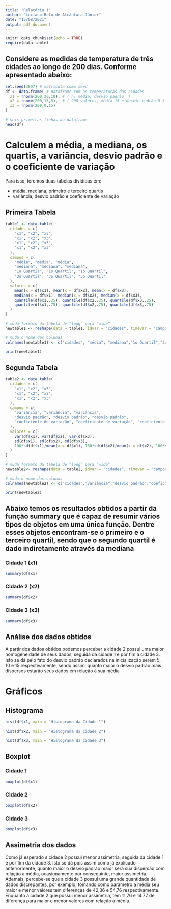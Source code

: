 ```yaml
---
title: "Relatório 1"
author: "Luciano Belo de Alcântara Júnior"
date: "15/08/2021"
output: pdf_document
---
```


```r
knitr::opts_chunk$set(echo = TRUE)
require(data.table)
```

## Considere as medidas de temperatura de três cidades ao longo de 200 dias. Conforme apresentado abaixo:

```r
set.seed(3897) # matrícula como seed
df <- data.frame( # dataframe com as temperaturas das cidades
  x1 = rnorm(200,30,10), # ( n, média, desvio padrão  )
  x2 = rnorm(200,15,5),  # ( 200 valores, média 15 e desvio padrão 5 ) 
  x3 = rnorm(200,0,15)
)

# seis primeiras linhas do dataframe
head(df) 
```

# Calculem a média, a mediana, os quartis, a variância, desvio padrão e o coeficiente de variação

Para isso, teremos duas tabelas divididas em: 

- média, mediana, primeiro e terceiro quartis
- variância, desvio padrão e coeficiente de variação

## Primeira Tabela
```r

table1 <- data.table(
  cidades = c(
    "x1", "x2", "x3",
    "x1", "x2", "x3",
    "x1", "x2", "x3",
    "x1", "x2", "x3"
  ),  
  campos = c(
    "média", "média", "média",  
    "mediana", "mediana", "mediana",   
    "1o Quartil", "1o Quartil", "1o Quartil",
    "3o Quartil", "3o Quartil", "3o Quartil"
  ),  
  valores = c(
    mean(x = df$x1), mean(x = df$x2), mean(x = df$x3),
    median(x = df$x1), median(x = df$x2), median(x = df$x3), 
    quantile(df$x1,.25), quantile(df$x2,.25), quantile(df$x3,.25),
    quantile(df$x1,.75), quantile(df$x2,.75), quantile(df$x3,.75)
  )
) 

# muda formato da tabela de “long” para “wide”
newtable1 <- reshape(data = table1, idvar = "cidades", timevar = "campos", direction = "wide")

# muda o nome das colunas
colnames(newtable1) <- c("cidades", "média", "mediana","1o Quartil","3o Quartil")

print(newtable1)
```
## Segunda Tabela
```r

table2 <- data.table(
  cidades = c(
    "x1", "x2", "x3",
    "x1", "x2", "x3",
    "x1", "x2", "x3"
  ),  
  campos = c(
    "variância", "variância", "variância",
    "desvio padrão", "desvio padrão", "desvio padrão",
    "coeficiente de variação", "coeficiente de variação", "coeficiente de variação"
  ),  
  valores = c(
    var(df$x1), var(df$x2), var(df$x3),
    sd(df$x1), sd(df$x2), sd(df$x3),
    100*sd(df$x1)/mean(x = df$x1), 100*sd(df$x2)/mean(x = df$x2), 100*sd(df$x3)/mean(x = df$x3)
  )
) 

# muda formato da tabela de “long” para “wide”
newtable2<- reshape(data = table2, idvar = "cidades", timevar = "campos", direction = "wide")

# muda o nome das colunas
colnames(newtable2) <- c("cidades","variância","desvio padrão","coeficiente de variação")

print(newtable2)
```

## Abaixo temos os resultados obtidos a partir da função summary que é capaz de resumir vários tipos de objetos em uma única função. Dentre esses objetos encontram-se o primeiro e o terceiro quartil, sendo que o segundo quartil é dado indiretamente através da mediana

### Cidade 1 (x1)
```r
summary(df$x1)
```
### Cidade 2 (x2)
```r
summary(df$x2)
```
### Cidade 3 (x3)
```r
summary(df$x3)
```

## Análise dos dados obtidos

A partir dos dados obtidos podemos perceber a cidade 2 possui uma maior homogeneidade de seus dados, seguida da cidade 1 e por fim a cidade 3. Isto se dá pelo fato do desvio padrão declarados na inicialização serem 5, 10 e 15 respectivamente, sendo assim, quanto maior o desvio padrão mais dispersos estarão seus dados em relação à sua média

# Gráficos
## Histograma

```r
hist(df$x1, main = "Histograma da Cidade 1")

hist(df$x2, main = "Histograma da Cidade 2")

hist(df$x3, main = "Histograma da Cidade 3")
```

## Boxplot

### Cidade 1
```r
boxplot(df$x1)
```

### Cidade 2
```r
boxplot(df$x2)
```

### Cidade 3
```r
boxplot(df$x3)
```


## Assimetria dos dados

Como já esperado a cidade 2 possui menor assimetria, seguida da cidade 1 e por fim da cidade 3. Isto se dá pois assim como já explicado anteriormente, quanto maior o desvio padrão maior será sua dispersão com relação a média, ocasionamente por conseguinte, maior assimetria. Ademais, percebe-se que a cidade 3 possui uma grande quantidade de dados discrepantes, por exemplo, tomando como parâmetro a média seu maior e menor valores tem diferenças de 42,36 e 54,76 respectivamente. Enquanto a cidade 2 que possui menor assimetria, tem 11,76 e 14.77 de diferença para maior e menor valores com relação a média.

